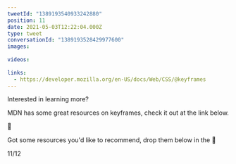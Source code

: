 ```yaml
---
tweetId: "1389193540933242880"
position: 11
date: 2021-05-03T12:22:04.000Z
type: tweet
conversationId: "1389193528429977600"
images:
  
videos:
  
links:
  - https://developer.mozilla.org/en-US/docs/Web/CSS/@keyframes
---
```

Interested in learning more? 

MDN has some great resources on keyframes, check it out at the link below.

🔗 

Got some resources you'd like to recommend, drop them below in the 💬

11/12
